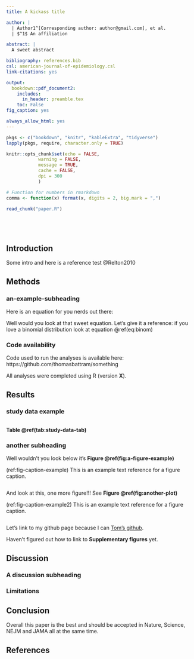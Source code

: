 ```yaml
---
title: A kickass title

author: |
  | Author1^[Corresponding author: author@gmail.com], et al. 
  | $^1$ An affiliation 

abstract: |
  A sweet abstract

bibliography: references.bib
csl: american-journal-of-epidemiology.csl
link-citations: yes

output:
  bookdown::pdf_document2:
    includes:
      in_header: preamble.tex
    toc: False
fig_caption: yes

always_allow_html: yes
---
```


```r
pkgs <- c("bookdown", "knitr", "kableExtra", "tidyverse")
lapply(pkgs, require, character.only = TRUE)

knitr::opts_chunk$set(echo = FALSE, 
            warning = FALSE, 
            message = TRUE, 
            cache = FALSE, 
            dpi = 300 
            )

# Function for numbers in rmarkdown
comma <- function(x) format(x, digits = 2, big.mark = ",")
```

```r
read_chunk("paper.R")
```

``` r
```

``` r
```

``` r
```

``` r
```


\newpage

## Introduction {-#introduction}
Some intro and here is a reference test @Relton2010


\newpage

## Methods {-#methods}

### an-example-subheading {-#an-example-subheading}

Here is an equation for you nerds out there:

\begin{equation} 
  f\left(k\right) = \binom{n}{k} p^k\left(1-p\right)^{n-k}
  (\#eq:binom)
\end{equation} 

Well would you look at that sweet equation. Let's give it a reference: if you love a binomial distribution look at equation \@ref(eq:binom)

### Code availability {-#code-availability}
Code used to run the analyses is available here: https://github.com/thomasbattram/something

All analyses were completed using R (version __X__).

\newpage

## Results {-#results}

### study data example {-#study-data-example}

```r
```

__Table \@ref(tab:study-data-tab)__

### another subheading {-#another-subheading}

Well wouldn't you look below it's __Figure \@ref(fig:a-figure-example)__

(ref:fig-caption-example) This is an example text reference for a figure caption. 

```r
```

And look at this, one more figure!!! See __Figure \@ref(fig:another-plot)__

(ref:fig-caption-example2) This is an example text reference for a figure caption. 

```r
```

Let's link to my github page because I can [Tom's github](https://github.com/thomasbattram).

Haven't figured out how to link to __Supplementary figures__ yet.

\newpage

## Discussion {-#discussion}

### A discussion subheading {-#a-discussion-subheading}

### Limitations {-#limitations}

## Conclusion {-#conclusion}
Overall this paper is the best and should be accepted in Nature, Science, NEJM and JAMA all at the same time.

\newpage

## References {-#references}

\begingroup
\setlength{\parindent}{-0.5in}
\setlength{\leftskip}{0.5in}

<div id="refs" custom-style="Bibliography"></div>
\endgroup
